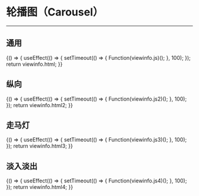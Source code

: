 
# 轮播图（Carousel）

---

<Meta title="复用组件/轮播图(Carousel)" />

## 通用

<Canvas>
    <Story
        name="通用"
        height="150px"
        parameters={{
            docs: { source: { code: `${viewinfo.html}${viewinfo.js}` } },
        }}
    >
        {() => {
            useEffect(() => {
                setTimeout(() => {
                    Function(viewinfo.js)();
                }, 100);
            });
            return viewinfo.html;
        }}
    </Story>
</Canvas>

## 纵向

<Canvas>
    <Story
        name="纵向"
        height="150px"
        parameters={{
            docs: { source: { code: `${viewinfo.html2}${viewinfo.js2}` } },
        }}
    >
        {() => {
            useEffect(() => {
                setTimeout(() => {
                    Function(viewinfo.js2)();
                }, 100);
            });
            return viewinfo.html2;
        }}
    </Story>
</Canvas>

## 走马灯

<Canvas>
    <Story
        name="走马灯"
        height="150px"
        parameters={{
            docs: { source: { code: `${viewinfo.html3}${viewinfo.js3}` } },
        }}
    >
        {() => {
            useEffect(() => {
                setTimeout(() => {
                    Function(viewinfo.js3)();
                }, 100);
            });
            return viewinfo.html3;
        }}
    </Story>
</Canvas>

## 淡入淡出

<Canvas>
    <Story
        name="淡入淡出"
        height="150px"
        parameters={{
            docs: { source: { code: `${viewinfo.html4}${viewinfo.js4}` } },
        }}
    >
        {() => {
            useEffect(() => {
                setTimeout(() => {
                    Function(viewinfo.js4)();
                }, 100);
            });
            return viewinfo.html4;
        }}
    </Story>
</Canvas>
